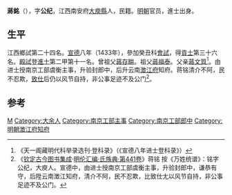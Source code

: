 {{Otheruses|other=名为蔣銘的其他人物|蔣銘}}

'''蔣銘'''（{{bd|1404年||？}}），字'''公纪'''，江西南安府[[大庾縣|大庾縣]]人，民籍。[[明朝|明朝]]官员，進士出身。

== 生平 ==
江西鄉試第二十四名。[[宣德|宣德]]八年（1433年），參加癸丑科[[會試|會試]]，得[[貢士|貢士]]第三十六名。[[殿試|殿試]]登[[進士|進士]]第二甲第十一名。曾祖父[[蔣存畊|蔣存畊]]。祖父[[蔣福泰|蔣福泰]]。父亲[[蔣文質|蔣文質]]<ref>《天一阁藏明代科举录选刊·登科录》（《宣德八年进士登科录》）</ref>。由进士授南京工部虞衡主事，升验封郎中，后升云南[[澂江府|澂江府]]知府。蒋铭清介不阿，民不忍欺，[[致仕|致仕]]后仍以风节自持，非公事足迹不及公门<ref>《[[古今图书集成|钦定古今图书集成]]·[[:s:欽定古今圖書集成/明倫彙編/氏族典/第441卷|明伦汇编·氏族典·第441卷]]》蒋铭 按《万姓统谱》：铭字公纪，大庾人。宣德中，由进士授南京工部虞衡主事，升验封郎中，谦恭有守，后陞云南澂江知府，清介不阿，民不忍欺，比致仕尢以风节自持，非公事足迹不及公门。</ref>。

==参考==
{{reflist}}

{{宣德八年癸丑科殿試金榜}}

{{Authority control}}

{{DEFAULTSORT:}}
[[Category:蔣姓|M]]
[[Category:大余人|Category:大余人]]
[[Category:南京工部主事|Category:南京工部主事]]
[[Category:南京工部郎中|Category:南京工部郎中]]
[[Category:明朝澂江府知府|Category:明朝澂江府知府]]


{{明朝官员小作品}}